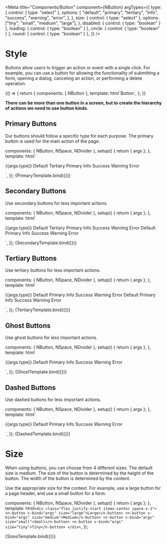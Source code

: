 
<Meta
  title="Components/Button"
  component={NButton}
  argTypes={{
    type: {
      control: { type: "select" },
      options: [
        "default",
        "primary",
        "tertiary",
        "info",
        "success",
        "warning",
        "error",
      ],
    },
    size: {
      control: { type: "select" },
      options: ["tiny", "small", "medium", "large"],
    },
    disabled: { control: { type: "boolean" } },
    loading: { control: { type: "boolean" } },
    circle: { control: { type: "boolean" } },
    round: { control: { type: "boolean" } },
  }}
/>

# Style

Buttons allow users to trigger an action or event with a single click. For example, you can use a button for allowing the functionality of submitting a form, opening a dialog, canceling an action, or performing a delete operation.

<Canvas>
  <Story name="Overview">
    {() => {
      return {
        components: { NButton },
        template: html`<n-button type="primary">Button</n-button>`,
      };
    }}
  </Story>
</Canvas>

**There can be more than one button in a screen, but to create the hierarchy of actions we need to use button kinds.**

## Primary Buttons

Our buttons should follow a specific type for each purpose. The primary button is used for the main action of the page.

  components: { NButton, NSpace, NDivider },
  setup() {
    return { args };
  },
  template: html`<div>
    <n-button v-bind="args">{{args.type}}</n-button>
    <n-divider></n-divider>
    <n-space>
      <n-button type="default"> Default </n-button>
      <n-button type="tertiary"> Tertiary </n-button>
      <n-button type="primary"> Primary </n-button>
      <n-button type="info"> Info </n-button>
      <n-button type="success"> Success </n-button>
      <n-button type="warning"> Warning </n-button>
      <n-button type="error"> Error </n-button>
    </n-space>
  </div> `,
});

<Canvas>
  <Story name="Primary" args={{ type: "default" }}>
    {PrimaryTemplate.bind({})}
  </Story>
</Canvas>

## Secondary Buttons

Use secondary buttons for less important actions.

  components: { NButton, NSpace, NDivider },
  setup() {
    return { args };
  },
  template: html`<div>
    <n-button v-bind="args" secondary>{{args.type}}</n-button>
    <n-divider></n-divider>
    <n-space>
      <n-button secondary> Default </n-button>
      <n-button secondary type="tertiary"> Tertiary </n-button>
      <n-button secondary type="primary"> Primary </n-button>
      <n-button secondary type="info"> Info </n-button>
      <n-button secondary type="success"> Success </n-button>
      <n-button secondary type="warning"> Warning </n-button>
      <n-button secondary type="error"> Error </n-button>
      <n-button secondary round> Default </n-button>
      <n-button secondary round type="primary"> Primary </n-button>
      <n-button secondary round type="info"> Info </n-button>
      <n-button secondary round type="success"> Success </n-button>
      <n-button secondary round type="warning"> Warning </n-button>
      <n-button secondary round type="error"> Error </n-button>
    </n-space>
  </div>`,
});

<Canvas>
  <Story name="Secondary" args={{ type: "default" }}>
    {SecondaryTemplate.bind({})}
  </Story>
</Canvas>

## Tertiary Buttons

Use tertiary buttons for less important actions.

  components: { NButton, NSpace, NDivider },
  setup() {
    return { args };
  },
  template: html`<div>
    <n-button v-bind="args" tertiary>{{args.type}}</n-button>
    <n-divider></n-divider>
    <n-space>
      <n-button tertiary> Default </n-button>
      <n-button tertiary type="primary"> Primary </n-button>
      <n-button tertiary type="info"> Info </n-button>
      <n-button tertiary type="success"> Success </n-button>
      <n-button tertiary type="warning"> Warning </n-button>
      <n-button tertiary type="error"> Error </n-button>
      <n-button tertiary round> Default </n-button>
      <n-button tertiary round type="primary"> Primary </n-button>
      <n-button tertiary round type="info"> Info </n-button>
      <n-button tertiary round type="success"> Success </n-button>
      <n-button tertiary round type="warning"> Warning </n-button>
      <n-button tertiary round type="error"> Error </n-button>
    </n-space>
  </div>`,
});

<Canvas>
  <Story name="Tertiary" args={{ type: "default" }}>
    {TertiaryTemplate.bind({})}
  </Story>
</Canvas>

## Ghost Buttons

Use ghost buttons for less important actions.

  components: { NButton, NSpace, NDivider },
  setup() {
    return { args };
  },
  template: html`<div>
    <n-button v-bind="args" ghost>{{args.type}}</n-button>
    <n-divider></n-divider>
    <n-space>
      <n-button ghost> Default </n-button>
      <n-button type="primary" ghost> Primary </n-button>
      <n-button type="info" ghost> Info </n-button>
      <n-button type="success" ghost> Success </n-button>
      <n-button type="warning" ghost> Warning </n-button>
      <n-button type="error" ghost> Error </n-button>
    </n-space>
  </div>`,
});

<Canvas>
  <Story name="Ghost" args={{ type: "default" }}>
    {GhostTemplate.bind({})}
  </Story>
</Canvas>

## Dashed Buttons

Use dashed buttons for less important actions.

  components: { NButton, NSpace, NDivider },
  setup() {
    return { args };
  },
  template: html`<div>
    <n-button v-bind="args" dashed>{{args.type}}</n-button>
    <n-divider></n-divider>
    <n-space>
      <n-button dashed> Default </n-button>
      <n-button type="primary" dashed> Primary </n-button>
      <n-button type="info" dashed> Info </n-button>
      <n-button type="success" dashed> Success </n-button>
      <n-button type="warning" dashed> Warning </n-button>
      <n-button type="error" dashed> Error </n-button>
    </n-space>
  </div>`,
});

<Canvas>
  <Story name="Dashed" args={{ type: "default" }}>
    {DashedTemplate.bind({})}
  </Story>
</Canvas>

# Size

When using buttons, you can choose from 4 different sizes. The default size is medium. The size of the button is determined by the height of the button. The width of the button is determined by the content.

Use the appropriate size for the context. For example, use a large button for a page header, and use a small button for a form.

  components: { NButton, NSpace, NDivider },
  setup() {
    return { args };
  },
  template: html`
    <div class="flex justify-start items-center space-x-2">
      <n-button v-bind="args" size="large">Large</n-button>
      <n-button v-bind="args" size="medium">Medium</n-button>
      <n-button v-bind="args" size="small">Small</n-button>
      <n-button v-bind="args" size="tiny">Tiny</n-button>
    </div>
  `,
});

<Canvas>
  <Story name="Sizes" args={{ type: "primary" }}>
    {SizesTemplate.bind({})}
  </Story>
</Canvas>
